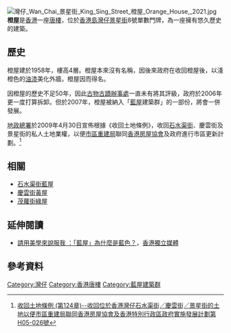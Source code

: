 [[File:灣仔_Wan_Chai_景星街_King_Sing_Street_橙屋_Orange_House,_2021.jpg|thumb]]
'''橙屋'''是[[香港|香港]]一座[[唐樓|唐樓]]，位於[[香港島|香港島]][[灣仔|灣仔]][[景星街|景星街]]8號單數門牌，為一座擁有悠久歷史的建築。

== 歷史 ==
橙屋建於1958年，樓高4層。橙屋本來沒有名稱，因後來政府在收回橙屋後，以淺橙色的[[油漆|油漆]]美化外牆，橙屋因而得名。

因橙屋的歷史不足50年，因此[[古物古蹟辦事處|古物古蹟辦事處]]一直未有將其評級，政府於2006年更一度打算拆卸。但於2007年，橙屋被納入「[[藍屋|藍屋]]建築群」的一部份，將會一併發展。

[[地政總署|地政總署]]於2009年4月30日宣佈根據《收回土地條例》，收回[[石水渠街|石水渠街]]、慶雲街及景星街的私人土地業權，以便[[市區重建局|市區重建局]]聯同[[香港房屋協會|香港房屋協會]]及政府進行市區更新計劃。<ref>[http://www.gld.gov.hk/cgi-bin/gld/egazette/gazettefiles.cgi?lang=c&year=2009&month=4&day=30&vol=13&no=18&gn=2615&header=1&part=0&df=1&nt=gn&newfile=1&acurrentpage=12&agree=1&gaz_type=mg 收回土地條例 (第124章)--收回位於香港灣仔石水渠街╱慶雲街╱景星街的土地以便市區重建局聯同香港房屋協會及香港特別行政區政府實施發展計劃第H05-026號]</ref>

==相關==
* [[石水渠街|石水渠街]][[藍屋|藍屋]]
* [[慶雲街|慶雲街]][[黃屋|黃屋]]
* [[茂蘿街|茂蘿街]][[綠屋|綠屋]]

==延伸閱讀==
*[https://web.archive.org/web/20070929083958/http://inmediahk.net/public/article?item_id=161665&group_id=59 請用美學來說服我 ：「藍屋」為什麼是藍色？]，[[香港獨立媒體|香港獨立媒體]]

== 參考資料 ==
{{reflist}}


{{HK-buil-stub}}

[[Category:灣仔|Category:灣仔]]
[[Category:香港唐樓|Category:香港唐樓]]
[[Category:藍屋建築群|Category:藍屋建築群]]